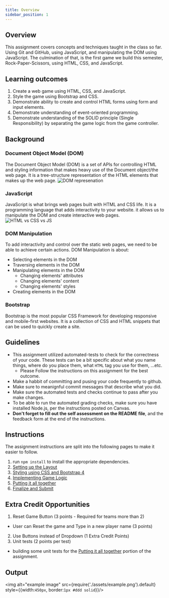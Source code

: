 ```yaml
---
title: Overview
sidebar_position: 1
---
```

## Overview
This assignment covers concepts and techniques taught in the class so far. Using Git and GitHub, using JavaScript, and manipulating the DOM using JavaScript. The culmination of that, is the first game we build this semester, Rock-Paper-Scissors, using HTML, CSS, and JavaScript.

## Learning outcomes
1. Create a web game using HTML, CSS, and JavaScript.
2. Style the game using Bootstrap and CSS. 
3. Demonstrate ability to create and control HTML forms using form and input elements.
4. Demonstrate understanding of event-oriented programming.
5. Demonstrate understanding of the SOLID principle (Single Responsibility) by separating the game logic from the game controller.

## Background
### Document Object Model (DOM)
The Document Object Model (DOM) is a set of APIs for controlling HTML and styling information that makes heavy use of the Document object/the web page.
It is a tree-structure representation of the HTML elements that makes up the web page.
![DOM represenation](./assets/DOM.jpg)

### JavaScript
JavaScript is what brings web pages built with HTML and CSS life. It is a programming language that adds interactivity to your website. it allows us to manipulate the DOM and create interactive web pages.
![HTML vs CSS vs JS](../online-portfolio/assets/web-tech.GIF)

### DOM Manipulation
To add interactivity and control over the static web pages, we need to be able to achieve certain actions. DOM Manipulation is about:
- Selecting elements in the DOM
- Traversing elements in the DOM
- Manipulating elements in the DOM
  - Changing elements' attributes
  - Changing elements' content
  - Changing elements' styles
- Creating elements in the DOM

### Bootstrap
Bootstrap is the most popular CSS Framework for developing responsive and mobile-first websites. It is a collection of CSS and HTML snippets that can be used to quickly create a site.

## Guidelines
* This assignment utilized automated-tests to check for the correctness of your code. These tests can be a bit specific about what you name things, where do you place them, what `HTML` tag you use for them, ...etc. 
  * Please Follow the instructions on this assignment for the best outcome.
* Make a habbit of committing and pusing your code frequently to github.
* Make sure to meanignful commit messages that describe what you did.
* Make sure the automated tests and checks continue to pass after you make changes.
* To be able to run the automated grading checks, make sure you have installed Node.js, per the instructions posted on Canvas.
* **Don't forget to fill out the self assessment on the README file**, and the feedback form at the end of the instructions.

## Instructions
The assignment instructions are split into the following pages to make it easier to follow.
1. run `npm install` to install the appropriate dependencies.
2. [Setting up the Layout](layout)
3. [Styling using CSS and Bootstrap 4](styling)
4. [Implementing Game Logic](logic)
5. [Putting it all together](controller)
6. [Finalize and Submit](finalize)

## Extra Credit Opportunities
1. Reset Game Button (3 points - Required for teams more than 2)
  - User can Reset the game and Type in a new player name (3 points)
2. Use Buttons instead of Dropdown (1 Extra Credit Points)
3. Unit tests (2 points per test)
  - building some unit tests for the [Putting it all together](controller) portion of the assignment.

## Output
<img alt="example image" src={require('./assets/example.png').default} style={{width:`450px`, border:`1px #ddd solid`}}/>